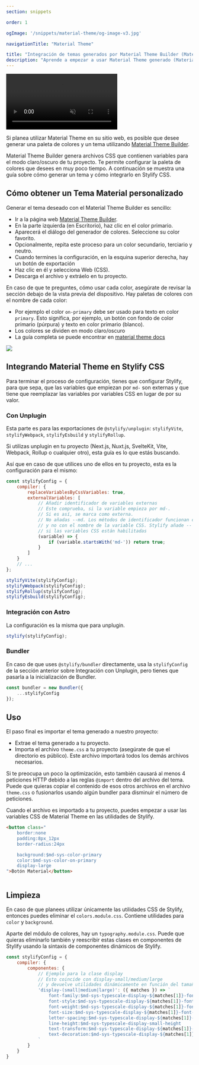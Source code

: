 ```yaml
---
section: snippets

order: 1

ogImage: '/snippets/material-theme/og-image-v3.jpg'

navigationTitle: "Material Theme"

title: "Integración de temas generados por Material Theme Builder (Material You)"
description: "Aprende a empezar a usar Material Theme generado (Material You) con Stylify CSS en un minuto"
---
```


<video autoplay muted loop class="width:100% height:auto border-radius:8px">
	<source src="/videos/material-theme-builder.mp4" type="video/mp4" />
</video>

Si planea utilizar Material Theme en su sitio web, es posible que desee generar una paleta de colores y un tema utilizando [Material Theme Builder](https://m3.material.io/theme-builder#/custom).

<StackBlitzLink link="stylify-material-theme-example" />

Material Theme Builder genera archivos CSS que contienen variables para el modo claro/oscuro de tu proyecto. Te permite configurar la paleta de colores que desees en muy poco tiempo. A continuación se muestra una guía sobre cómo generar un tema y cómo integrarlo en Stylify CSS.

## Cómo obtener un Tema Material personalizado
Generar el tema deseado con el Material Theme Builder es sencillo:
- Ir a la página web [Material Theme Builder](https://m3.material.io/theme-builder#/custom).
- En la parte izquierda (en Escritorio), haz clic en el color primario.
- Aparecerá el diálogo del generador de colores. Seleccione su color favorito.
- Opcionalmente, repita este proceso para un color secundario, terciario y neutro.
- Cuando termines la configuración, en la esquina superior derecha, hay un botón de exportación
- Haz clic en él y selecciona Web (CSS).
- Descarga el archivo y extráelo en tu proyecto.

En caso de que te preguntes, cómo usar cada color, asegúrate de revisar la sección debajo de la vista previa del dispositivo. Hay paletas de colores con el nombre de cada color:
- Por ejemplo el color `on-primary` debe ser usado para texto en color `primary`. Esto significa, por ejemplo, un botón con fondo de color primario (púrpura) y texto en color primario (blanco).
- Los colores se dividen en modo claro/oscuro
- La guía completa se puede encontrar en [material theme docs](https://m3.material.io/styles/color/the-color-system/color-roles)

<img src="/images/blog/stylify-material-theme/colors-setup.png" loading="lazy" fetchpriority="low" />

## Integrando Material Theme en Stylify CSS
Para terminar el proceso de configuración, tienes que configurar Stylify, para que sepa, que las variables que empiezan por `md-` son externas y que tiene que reemplazar las variables por variables CSS en lugar de por su valor.

### Con Unplugin
Esta parte es para las exportaciones de `@stylify/unplugin`: `stylifyVite`, `stylifyWebpack`, `stylifyEsbuild` y `stylifyRollup`.

Si utilizas unplugin en tu proyecto (Next.js, Nuxt.js, SvelteKit, Vite, Webpack, Rollup o cualquier otro), esta guía es lo que estás buscando.

Así que en caso de que utilices uno de ellos en tu proyecto, esta es la configuración para el mismo:

```javascript
const stylifyConfig = {
	compiler: {
		replaceVariablesByCssVariables: true,
		externalVariables: [
			// Añadir identificador de variables externas
			// Este comprueba, si la variable empieza por md-.
			// Si es así, se marca como externa.
			// No añadas --md. Los métodos de identificador funcionan con el nombre de la variable Stylify
			// y no con el nombre de la variable CSS. Stylify añade -- automáticamente
			// si las variables CSS están habilitadas
			(variable) => {
				if (variable.startsWith('md-')) return true;
			}
		]
	}
	// ...
};

stylifyVite(stylifyConfig);
stylifyWebpack(stylifyConfig);
stylifyRollup(stylifyConfig);
stylifyEsbuild(stylifyConfig);
```

### Integración con Astro
La configuración es la misma que para unplugin.

```javascript
stylify(stylifyConfig);
```

### Bundler
En caso de que uses `@stylify/bundler` directamente, usa la `stylifyConfig` de la sección anterior sobre Integración con Unplugin, pero tienes que pasarla a la inicialización de Bundler.

```javascript
const bundler = new Bundler({
	...stylifyConfig
});
```

## Uso
El paso final es importar el tema generado a nuestro proyecto:
- Extrae el tema generado a tu proyecto.
- Importa el archivo `theme.css` a tu proyecto (asegúrate de que el directorio es público). Este archivo importará todos los demás archivos necesarios.

<Note>Si te preocupa un poco la optimización, esto también causará al menos 4 peticiones HTTP debido a las reglas `@import` dentro del archivo del tema.
Puede que quieras copiar el contenido de esos otros archivos en el archivo <code>theme.css</code> o fusionarlos usando algún bundler para disminuir el número de peticiones.</Note>

Cuando el archivo es importado a tu proyecto, puedes empezar a usar las variables CSS de Material Theme en las utilidades de Stylify.
```html
<button class="
	border:none
	padding:8px_12px
	border-radius:24px

	background:$md-sys-color-primary
	color:$md-sys-color-on-primary
	display-large
">Botón Material</button>
```

<img src="/images/blog/stylify-material-theme/buttons.png" alt="" loading="lazy" fetchpriority="low" />

## Limpieza
En caso de que planees utilizar únicamente las utilidades CSS de Stylify, entonces puedes eliminar el `colors.module.css`. Contiene utilidades para `color` y `background`.

Aparte del módulo de colores, hay un `typography.module.css`. Puede que quieras eliminarlo también y reescribir estas clases en componentes de Stylify usando la sintaxis de componentes dinámicos de Stylify.

```javascript
const stylifyConfig = {
	compiler: {
		componentes: {
			// Ejemplo para la clase display
			// Esto coincide con display-small/medium/large
			// y devuelve utilidades dinámicamente en función del tamaño coincidente
			'display-(small|medium|large)': ({ matches }) => `
				font-family:$md-sys-typescale-display-${matches[1]}-font-family-name
				font-style:$md-sys-typescale-display-${matches[1]}-font-family-style
				font-weight:$md-sys-typescale-display-${matches[1]}-font-weight
				font-size:$md-sys-typescale-display-${matches[1]}-font-size
				letter-spacing:$md-sys-typescale-display-${matches[1]}-tracking
				line-height:$md-sys-typescale-display-small-height
				text-transform:$md-sys-typescale-display-${matches[1]}-text-transform
				text-decoration:$md-sys-typescale-display-${matches[1]}-text-decoration
			`
		}
	}
}
```
